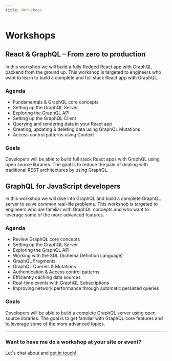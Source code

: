 ```yaml
---
title: Workshops
---
```


# Workshops

## React & GraphQL – From zero to production

In this workshop we will build a fully fledged React app with GraphQL backend from the ground up. This workshop is targeted to engineers who want to learn to build a complete and full stack React app with GraphQL.

### Agenda

- Fundamentals & GraphQL core concepts
- Setting up the GraphQL Server
- Exploring the GraphQL API
- Setting up the GraphQL Client
- Querying and rendering data in your React app
- Creating, updating & deleting data using GraphQL Mutations
- Access control patterns using Context

### Goals

Developers will be able to build full stack React apps with GraphQL using open source libraries. The goal is to reduce the pain of dealing with traditional REST architectures by using GraphQL.

## GraphQL for JavaScript developers

In this workshop we will dive into GraphQL and build a complete GraphQL server to solve common real-life problems. This workshop is targeted to engineers who are familiar with GraphQL concepts and who want to leverage some of the more advanced features.

### Agenda

- Review GraphQL core concepts
- Setting up the GraphQL Server
- Exploring the GraphQL API
- Working with the SDL (Schema Defintion Language)
- GraphQL Fragments
- GraphQL Queries & Mutations
- Authentication & Access control patterns
- Efficiently caching data sources
- Real-time events with GraphQL Subscriptions
- Improving network performance through automatic persisted queries

### Goals

Developers will be able to build a complete GraphQL server using open source libraries. The goal is to get familiar with GraphQL core features and to leverage some of the more advanced topics.

---

### Want to have me do a workshop at your site or event?

Let's chat about and [get in touch](mailto:glenn@glennreyes.com)!
